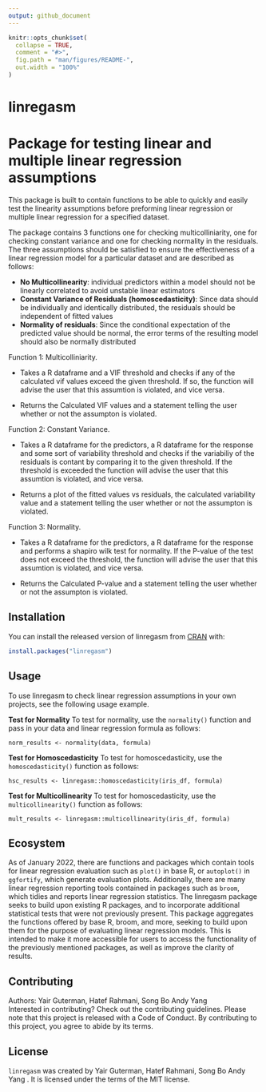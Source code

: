 ```yaml
---
output: github_document
---
```


<!-- README.md is generated from README.Rmd. Please edit that file -->

```r
knitr::opts_chunk$set(
  collapse = TRUE,
  comment = "#>",
  fig.path = "man/figures/README-",
  out.width = "100%"
)
```

# linregasm

# Package for testing linear and multiple linear regression assumptions


This package is built to contain functions to be able to quickly and easily test the linearity assumptions before preforming linear regression or multiple linear regression for a specified dataset.

The package contains 3 functions one for checking multicolliniarity, one for checking constant variance and one for checking normality in the residuals. The three assumptions should be satisfied to ensure the effectiveness of a linear regression model for a particular dataset and are described as follows:

- **No Multicollinearity**: individual predictors within a model should not be linearly correlated to avoid unstable linear estimators
- **Constant Variance of Residuals (homoscedasticity)**: Since data should be individually and identically distributed, the residuals should be independent of fitted values
- **Normality of residuals**: Since the conditional expectation of the predicted value should be normal, the error terms of the resulting model should also be normally distributed

Function 1: Multicolliniarity.

- Takes a R dataframe and a VIF threshold and checks if any of the calculated vif values exceed the given threshold. If so, the function will advise the user that this assumtion is violated, and vice versa.

- Returns the Calculated VIF values and a statement telling the user whether or not the assumpton is violated.

Function 2: Constant Variance.

- Takes a R dataframe for the predictors, a R dataframe for the response and some sort of variability threshold and checks if the variabiliy of the residuals is contant by comparing it to the given threshold. If the threshold is exceeded the function will advise the user that this assumtion is violated, and vice versa.

- Returns a plot of the fitted values vs residuals, the calculated variability value  and a statement telling the user whether or not the assumpton is violated.

Function 3: Normality.

- Takes a R dataframe for the predictors, a R dataframe for the response and performs a shapiro wilk test for normality. If the P-value of the test does not exceed the threshold, the function will advise the user that this assumtion is violated, and vice versa.

- Returns the Calculated P-value and a statement telling the user whether or not the assumpton is violated.

## Installation

You can install the released version of linregasm from [CRAN](https://CRAN.R-project.org) with:

``` r
install.packages("linregasm")
```

## Usage

To use linregasm to check linear regression assumptions in your own projects, see the following usage example.

**Test for Normality**
To test for normality, use the `normality()` function and pass in your data and linear regression formula as follows:
```
norm_results <- normality(data, formula)

```

**Test for Homoscedasticity**
To test for homoscedasticity, use the `homoscedasticity()` function as follows:
```
hsc_results <- linregasm::homoscedasticity(iris_df, formula)

```

**Test for Multicollinearity**
To test for homoscedasticity, use the `multicollinearity()` function as follows:
```
mult_results <- linregasm::multicollinearity(iris_df, formula)

```


## Ecosystem

As of January 2022, there are functions and packages which contain tools for linear regression evaluation such as `plot()` in base R, or `autoplot()` in `ggfortify`, which generate evaluation plots. Additionally, there are many linear regression reporting tools contained in packages such as `broom`, which tidies and reports linear regression statistics. The linregasm package seeks to build upon existing R packages, and to incorporate additional statistical tests that were not previously present. This package aggregates the functions offered by base R, broom, and more, seeking to build upon them for the purpose of evaluating linear regression models. This is intended to make it more accessible for users to access the functionality of the previously mentioned packages, as well as improve the clarity of results.

## Contributing

Authors: Yair Guterman, Hatef Rahmani, Song Bo Andy Yang  
Interested in contributing? Check out the contributing guidelines. Please note that this project is released with a Code of Conduct. By contributing to this project, you agree to abide by its terms.

## License

`linregasm` was created by Yair Guterman, Hatef Rahmani, Song Bo Andy Yang . It is licensed under the terms of the MIT license.
